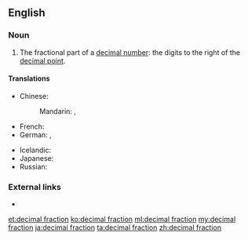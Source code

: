 ==English==
===Noun===
{{en-noun|head=[[decimal]] [[fraction]]}}

# {{context|arithmetic|lang=en}} The fractional part of a [[decimal number]]: the digits to the right of the [[decimal point]].

====Translations====
{{trans-top|fractional part of a decimal number}}
* Chinese:
*: Mandarin: {{t|cmn|小數|sc=Hani}}, {{t+|cmn|小数|tr=xiǎoshù|sc=Hani}}
* French: {{t+|fr|fraction décimale|f}}
* German: {{t+|de|Dezimalbruch|m}}, {{t|de|Zehnerbruch|m}}
{{trans-mid}}
* Icelandic: {{t+|is|tugabrot|n}}
* Japanese: {{t+|ja|小数|tr=しょうすう, shōsū|sc=Jpan}}
* Russian: {{t|ru|десятичная дробь|f|tr=desjatíčnaja drobʹ|sc=Cyrl}}
{{trans-bottom}}

===External links===
* {{pedia}}

[[et:decimal fraction]]
[[ko:decimal fraction]]
[[ml:decimal fraction]]
[[my:decimal fraction]]
[[ja:decimal fraction]]
[[ta:decimal fraction]]
[[zh:decimal fraction]]